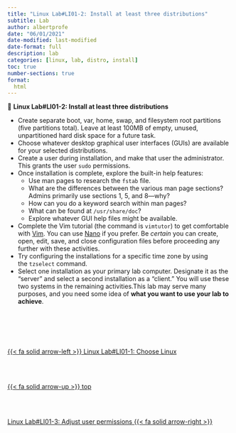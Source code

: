 ```yaml
---
title: "Linux Lab#LI01-2: Install at least three distributions"
subtitle: Lab
author: albertprofe
date: "06/01/2021"
date-modified: last-modified
date-format: full
description: lab
categories: [linux, lab, distro, install]
toc: true
number-sections: true
format:
  html
---
```


::: {.labs}
📘 **Linux Lab#LI01-2: Install at least three distributions**

-   Create separate boot, var, home, swap, and filesystem root partitions (five partitions total). Leave at least 100MB of empty, unused, unpartitioned hard disk space for a future task.
-   Choose whatever desktop graphical user interfaces (GUIs) are available for your selected distributions.
-   Create a user during installation, and make that user the administrator. This grants the user `sudo` permissions.
-   Once installation is complete, explore the built-in help features:
    -   Use man pages to research the `fstab` file.
    -   What are the differences between the various man page sections? Admins primarily use sections 1, 5, and 8---why?
    -   How can you do a keyword search within man pages?
    -   What can be found at `/usr/share/doc`?
    -   Explore whatever GUI help files might be available.
-   Complete the Vim tutorial (the command is `vimtutor`) to get comfortable with [Vim](https://www.redhat.com/sysadmin/four-things-vim). You can use [Nano](https://www.redhat.com/sysadmin/four-things-nano) if you prefer. Be *certain* you can create, open, edit, save, and close configuration files before proceeding any further with these activities.
-   Try configuring the installations for a specific time zone by using the `tzselect` command.
-   Select one installation as your primary lab computer. Designate it as the "server" and select a second installation as a "client." You will use these two systems in the remaining activities.This lab may serve many purposes, and you need some idea of **what you want to use your lab to achieve**.
:::
<!--- navLinks -->
<br><br>
<div class=row>
<br>
<div class='column left previous'>
<br>
[{{< fa solid arrow-left >}} Linux Lab#LI01-1: Choose Linux](/linux/lilab01-1.qmd)
<br>
</div>
<br>
<div class='column center'>
<br>
[{{< fa solid arrow-up >}} top](#top)
<br>
</div>
<br>
<div class='column right next'>
<br>
[Linux Lab#LI01-3: Adjust user permissions  {{< fa solid arrow-right >}}](/linux/lilab01-3.qmd)
<br>
</div>
<br>
</div>
